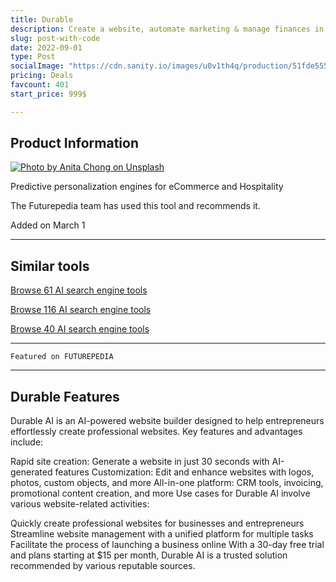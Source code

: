```yaml
---
title: Durable
description: Create a website, automate marketing & manage finances in 30 secs
slug: post-with-code
date: 2022-09-01
type: Post
socialImage: "https://cdn.sanity.io/images/u0v1th4q/production/51fde55567afcd81d357e7ee63e3777a46b0ed81-1680x876.png?rect,0,1830,900&auto=format"
pricing: Deals
favcount: 401
start_price: 999$

---
```

## Product Information

[![Photo by Anita Chong on Unsplash](https://cdn.sanity.io/images/u0v1th4q/production/51fde55567afcd81d357e7ee63e3777a46b0ed81-1680x876.png)](https://cdn.sanity.io/images/u0v1th4q/production/51fde55567afcd81d357e7ee63e3777a46b0ed81-1680x876.png)

Predictive personalization engines for eCommerce and Hospitality

The Futurepedia team has used this tool and recommends it.

Added on March 1

---
## Similar tools

[Browse 61 AI search engine tools](/)

[Browse 116 AI search engine tools](/)

[Browse 40 AI search engine tools ](/)

---

```
Featured on FUTUREPEDIA

```

---

## Durable Features

Durable AI is an AI-powered website builder designed to help entrepreneurs effortlessly create professional websites. Key features and advantages include:

Rapid site creation: Generate a website in just 30 seconds with AI-generated features
Customization: Edit and enhance websites with logos, photos, custom objects, and more
All-in-one platform: CRM tools, invoicing, promotional content creation, and more
Use cases for Durable AI involve various website-related activities:

Quickly create professional websites for businesses and entrepreneurs
Streamline website management with a unified platform for multiple tasks
Facilitate the process of launching a business online
With a 30-day free trial and plans starting at $15 per month, Durable AI is a trusted solution recommended by various reputable sources.